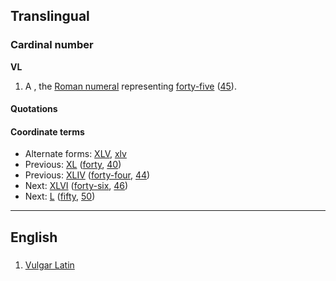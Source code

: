 ==Translingual==

===Cardinal number===
'''VL'''
{{rfv|represents erroneous use of Roman numerals}}

# A {{misspelling of|XLV}}, the [[Roman numeral]] representing [[forty-five]] ([[45]]).

====Quotations====
{{seeCites}}

====Coordinate terms====
* Alternate forms: [[XLV]], [[xlv]]
* Previous: [[XL]] ([[forty]], [[40]])
* Previous: [[XLIV]] ([[forty-four]], [[44]])
* Next: [[XLVI]] ([[forty-six]], [[46]])
* Next: [[L]] ([[fifty]], [[50]])

----

==English==

==={{abbreviation}}===
{{infl|en|abbreviation}}

# [[Vulgar Latin]]